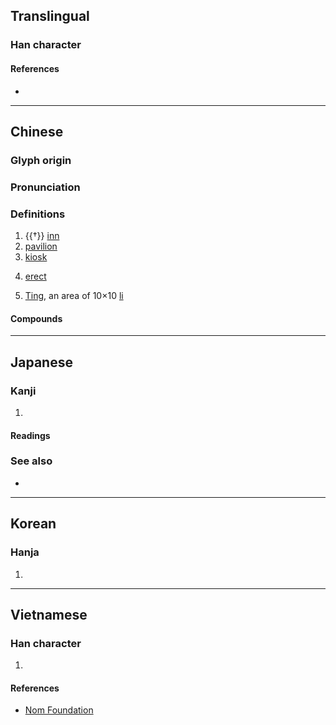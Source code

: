 {{also|享}}
{{character info/new}}
==Translingual==

===Han character===
{{Han char|rn=8|rad=亠|as=07|sn=9|four=00201|canj=YRBN|ids=⿱⿳亠口冖丁}}

====References====
* {{Han ref|kx=0089.030|dkj=00303|dj=0188.090|hdz=10286.020|uh=4EAD|ud=20141|bh=AB46|bd=43846}}

----

==Chinese==
{{zh-forms}}

===Glyph origin===
{{Han etym}}

===Pronunciation===
{{zh-pron
|m=tíng
|c=ting4
|h=pfs=thìn
|mn=têng/ml,twr:tân
|mn_note=têng - literary; tân - vernacular
|mn-t=dêng5
|mc=y
|oc=y
|cat=
}}

===Definitions===
{{zh-hanzi}}

# {{†}} [[inn]]
# [[pavilion]]
# [[kiosk]]
#: {{zh-usex|電話亭|telephone booth}}
# [[erect]]
# {{lb|zh|archaic}} [[w:Ting (administrative unit)|Ting]], an area of 10×10 [[w:li (unit)|li]]

====Compounds====
{{zh-der|不亭|亭亭|亭亭玉立|亭午|亭午夜分|亭場|亭子|亭子間|亭彩|亭彩店|亭林先生|亭榭|亭毒|亭皋|亭臺|亭臺樓閣|亭長|亭障|保亭縣|十里長亭|售票亭|商亭|失街亭|崗亭|幔亭|御碑亭|徼亭|拜月亭|敬亭山|新亭|新亭對泣|新亭淚|斷金亭子|旗亭|旗亭畫壁|柳敬亭|樂亭大鼓|樓臺亭閣|樓閣亭臺|涼亭|湖心亭|滄浪亭|漢壽亭侯|牡丹亭|猇亭|玉立亭亭|短亭|碑亭|票亭|羅亭|考亭|考亭學派|茶亭|華亭鶴唳|蘭亭|蘭亭帖|蘭亭序|蘭亭會|蘭亭集序|豐樂亭|邊亭|郵亭|醉翁亭|長亭|長亭短亭|陶然亭|電話亭|風亭月館|風波亭|香亭|馬嵬亭|驛亭|鮚埼亭|歧亭|都亭}}

----

==Japanese==

===Kanji===
{{ja-kanji|grade=c|rs=亠07}}

# {{defn|lang=ja|sort=亠07}}

====Readings====
{{ja-readings
|goon=じょう<ぢやう
|kanon=てい
|toon=ちん
|kun=あずまや-<あづまや-
}}

===See also===
* {{ja-r|東屋|あずまや}}

----

==Korean==

===Hanja===
{{ko-hanja|hangeul=[[정]]|rv=jeong|mr=chŏng}}

# {{defn|lang=ko|sort=亠07}}

----

==Vietnamese==

===Han character===
{{vi-hantu|[[đình]], [[đứa]]|rs=亠07}}

# {{defn|lang=vi|sort=亠07}}

====References====
* [http://nomfoundation.org/common/nom_details.php?codepoint=4ead Nom Foundation]